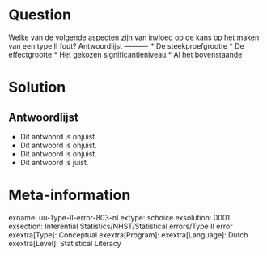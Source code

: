 Question
========
  
Welke van de volgende aspecten zijn van invloed op de kans op het maken van een type II fout? 
Antwoordlijst
----------
* De steekproefgrootte
* De effectgrootte
* Het gekozen significantieniveau
* Al het bovenstaande

Solution
========

Antwoordlijst
----------
* Dit antwoord is onjuist.
* Dit antwoord is onjuist.
* Dit antwoord is onjuist.
* Dit antwoord is juist.

Meta-information
================
exname: uu-Type-II-error-803-nl
extype: schoice
exsolution: 0001
exsection: Inferential Statistics/NHST/Statistical errors/Type II error
exextra[Type]: Conceptual
exextra[Program]: 
exextra[Language]: Dutch
exextra[Level]: Statistical Literacy